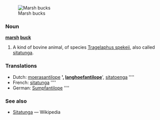 [[Image:marsh_buck.jpg|right|thumb|Marsh bucks]]

===Noun===
'''[[marsh]] [[buck]]'''
# A kind of bovine animal, of species [[Tragelaphus spekeii]], also called [[sitatunga]].


===Translations===
*Dutch: [[moerasantilope]] '''', [[langhoefantilope]] '''', [[sitatoenga]] ''''
*French: [[sitatunga]] ''''
*German: [[Sumpfantilope]] ''''

===See also===
* [[w:Sitatunga|Sitatunga]] — Wikipedia